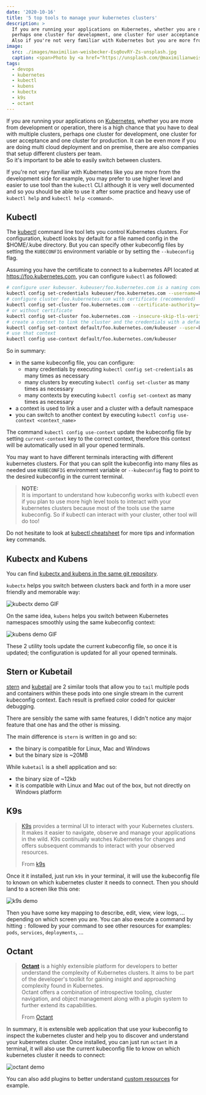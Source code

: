 ```yaml
---
date: '2020-10-16'
title: '5 top tools to manage your kubernetes clusters'
description: >
  If you are running your applications on Kubernetes, whether you are more from development or operation, there is a high chance that you have to deal with multiple clusters, 
  perhaps one cluster for development, one cluster for user acceptance and one cluster for production or a complete different setup.
  Also if you're not very familiar with Kubernetes but you are more from the development side, you may prefer to use higher level and easier to use tool than the `kubectl` CLI.
image: 
  src: ./images/maximilian-weisbecker-Esq0ovRY-Zs-unsplash.jpg
  caption: <span>Photo by <a href="https://unsplash.com/@maximilianweisbecker?utm_source=unsplash&amp;utm_medium=referral&amp;utm_content=creditCopyText">Maximilian Weisbecker</a> on <a href="https://unsplash.com/s/photos/rudder?utm_source=unsplash&amp;utm_medium=referral&amp;utm_content=creditCopyText">Unsplash</a></span>
tags:
  - devops
  - kubernetes
  - kubectl
  - kubens
  - kubectx
  - k9s
  - octant
---
```


If you are running your applications on [Kubernetes](https://kubernetes.io/), whether you are more from development or operation, there is a high chance that you have to deal with multiple clusters, 
perhaps one cluster for development, one cluster for user acceptance and one cluster for production.
It can be even more if you are doing multi cloud deployment and on premise, there are also companies that setup different clusters per team.  
So it's important to be able to easily switch between clusters.

If you're not very familiar with Kubernetes like you are more from the development side for example, you may prefer to use higher level and easier to use tool than the `kubectl` CLI 
although it is very well documented and so you should be able to use it after some practice and heavy use of `kubectl help` and `kubectl help <command>`.

## Kubectl

The [kubectl](https://kubernetes.io/docs/tasks/tools/install-kubectl/) command line tool lets you control Kubernetes clusters. 
For configuration, kubectl looks by default for a file named config in the $HOME/.kube directory. 
But you can specify other kubeconfig files by setting the `KUBECONFIG` environment variable or by setting the `--kubeconfig` flag.

Assuming you have the certificate to connect to a kubernetes API located at https://foo.kubernetes.com, you can configure `kubectl` as followed:

```sh
# configure user kubeuser. kubeuser/foo.kubernetes.com is a naming convention that you can follow or not but it's good practice
kubectl config set-credentials kubeuser/foo.kubernetes.com --username=kubeuser --password=kubepassword
# configure cluster foo.kubernetes.com with certificate (recommended)
kubectl config set-cluster foo.kubernetes.com --certificate-authority=~/.kube/foo.kubernetes.com/ca.crt --server=https://foo.kubernetes.com
# or without certificate
kubectl config set-cluster foo.kubernetes.com --insecure-skip-tls-verify=true --server=https://foo.kubernetes.com
# create a context to link the cluster and the credentials with a default namespace 'default'. default/foo.kubernetes.com/kubeuser is a naming convention too.
kubectl config set-context default/foo.kubernetes.com/kubeuser --user=kubeuser/foo.kubernetes.com --namespace=default --cluster=foo.kubernetes.com
# use that context
kubectl config use-context default/foo.kubernetes.com/kubeuser
```

So in summary: 

- in the same kubeconfig file, you can configure:
  - many credentials by executing `kubectl config set-credentials` as many times as necessary
  - many clusters by executing `kubectl config set-cluster` as many times as necessary
  - many contexts by executing `kubectl config set-context` as many times as necessary
- a context is used to link a user and a cluster with a default namespace
- you can switch to another context by executing `kubectl config use-context <context_name>`

The command `kubectl config use-context` update the kubeconfig file by setting `current-context` key to the correct context, therefore this context will be automatically used in all your opened terminals.

You may want to have different terminals interacting with different kubernetes clusters. 
For that you can split the kubeconfig into many files as needed use `KUBECONFIG` environment variable or `--kubeconfig` flag to point to the desired kubeconfig in the current terminal.

> **NOTE:**  
> It is important to understand how kubeconfig works with kubectl even if you plan to use more high level tools to interact with your kubernetes clusters 
> because most of the tools use the same kubeconfig. So if kubectl can interact with your cluster, other tool will do too!

Do not hesitate to look at [kubectl cheatsheet](https://kubernetes.io/docs/reference/kubectl/cheatsheet/) for more tips and information key commands.

## Kubectx and Kubens

You can find [kubectx and kubens in the same git repository](https://github.com/ahmetb/kubectx).

`kubectx` helps you switch between clusters back and forth in a more user friendly and memorable way:

![kubectx demo GIF](./images/kubectx-demo.gif 'kubectx demo')

On the same idea, `kubens` helps you switch between Kubernetes namespaces smoothly using the same kubeconfig context:

![kubens demo GIF](./images/kubens-demo.gif 'kubens demo')

These 2 utility tools update the current kubeconfig file, so once it is updated; the configuration is updated for all your opened terminals.

## Stern or Kubetail

[stern](https://github.com/wercker/stern) and [kubetail](https://github.com/johanhaleby/kubetail) are 2 similar tools that allow you to `tail` multiple pods and containers within these pods into one single stream in the current kubeconfig context.
Each result is prefixed color coded for quicker debugging.

There are sensibly the same with same features, I didn't notice any major feature that one has and the other is missing.

The main difference is `stern` is written in go and so: 

- the binary is compatible for Linux, Mac and Windows
- but the binary size is ~20MB 

While `kubetail` is a shell application and so:

- the binary size of ~12kb
- it is compatible with Linux and Mac out of the box, but not directly on Windows platform

## K9s

> [K9s](https://github.com/derailed/k9s/) provides a terminal UI to interact with your Kubernetes clusters.  
> It makes it easier to navigate, observe and manage your applications in the wild. 
> K9s continually watches Kubernetes for changes and offers subsequent commands to interact with your observed resources.
>
> <footer className="blockquote-footer">
>   From <a href="https://github.com/derailed/k9s/">k9s</a>
> </footer>

Once it it installed, just run `k9s` in your terminal, it will use the kubeconfig file to known on which kubernetes cluster it needs to connect. 
Then you should land to a screen like this one:

![k9s demo](./images/k9s-pods.png 'k9s demo')

Then you have some key mapping to describe, edit, view, view logs, ... depending on which screen you are.
You can also execute a command by hitting `:` followed by your command to see other resources for examples: `pods`, `services`, `deployments`, ...

## Octant

> **[Octant](https://octant.dev/)** is a highly extensible platform for developers to better understand the complexity of Kubernetes clusters.
> It aims to be part of the developer's toolkit for gaining insight and approaching complexity found in Kubernetes.  
> Octant offers a combination of introspective tooling, cluster navigation, and object management along with a plugin system to further extend its capabilities.
> 
> <footer className="blockquote-footer">
>   From <a href="https://octant.dev/">Octant</a>
> </footer>

In summary, it is extensible web application that use your kubeconfig to inspect the kubernetes cluster and help you to discover and understand your kubernetes cluster. 
Once installed, you can just run `octant` in a terminal, it will also use the current kubeconfig file to know on which kubernetes cluster it needs to connect:

![octant demo](./images/octant-demo.gif 'octant demo')

You can also add plugins to better understand [custom resources](https://kubernetes.io/docs/concepts/extend-kubernetes/api-extension/custom-resources/) for example.
